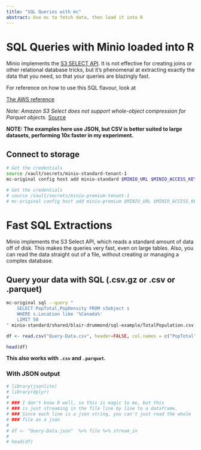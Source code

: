 ```yaml
---
title: "SQL Queries with mc"
abstract: Use mc to fetch data, then load it into R
---
```


# SQL Queries with Minio loaded into R

Minio implements the [S3 SELECT API](https://docs.min.io/docs/minio-select-api-quickstart-guide.html). It is not effective for creating joins or other relational database tricks, but it's phenomenal at extracting exactly the data that you need, so that your queries are blazingly fast.


For reference on how to use this SQL flavour, look at

[The AWS reference](https://docs.aws.amazon.com/AmazonS3/latest/dev/s3-glacier-select-sql-reference-select.html)

*Note: Amazon S3 Select does not support whole-object compression for Parquet objects.*
[Source](https://boto3.amazonaws.com/v1/documentation/api/latest/reference/services/s3.html#S3.Client.select_object_content)

**NOTE: The examples here use JSON, but CSV is better suited to large datasets, performing 10x faster in my experiment.**


## Connect to storage

```sh
# Get the credentials
source /vault/secrets/minio-standard-tenant-1
mc-original config host add minio-standard $MINIO_URL $MINIO_ACCESS_KEY $MINIO_SECRET_KEY

# Get the credentials
# source /vault/secrets/minio-premium-tenant-1
# mc-original config host add minio-premium $MINIO_URL $MINIO_ACCESS_KEY $MINIO_SECRET_KEY
```

# Fast SQL Extractions

Minio implements the S3 Select API, which reads a standard amount of data off of disk. This makes the queries very fast, even on large tables. Also, you can read the data straight out of a file, without creating or managing a complex database.


## Query your data with SQL (.csv.gz or .csv or .parquet)

```sh
mc-original sql --query "
    SELECT PopTotal,PopDensity FROM s3object s
    WHERE s.Location like '%Canada%'
    LIMIT 50
" minio-standard/shared/blair-drummond/sql-example/TotalPopulation.csv.gz > Query-Data.csv
```

```r
df <- read.csv("Query-Data.csv", header=FALSE, col.names = c("PopTotal", "PopDensity"))

head(df)
```

**This also works with `.csv` and `.parquet`.**

### With JSON output

<!-- ```{sh, engine.path = '/bin/bash'} -->
<!-- #*Note: Amazon S3 Select does not support whole-object compression for Parquet objects.* -->
<!-- #Parquet is dsabled by default since hostile crafted input can easily crash the server.  -->
<!-- #To enable Parquet set the environment variable MINIO_API_SELECT_PARQUET=on -->
<!-- mc-original sql --json --query " -->
<!--     SELECT PopTotal,PopDensity FROM s3object s -->
<!--     WHERE s.Location like '%Canada%' -->
<!--     LIMIT 50" minio-standard/shared/blair-drummond/sql-example/TotalPopulation.parquet > Query-Data.json -->
<!-- ``` -->


```r
# library(jsonlite)
# library(dplyr)
# 
# ### I don't know R well, so this is magic to me, but this
# ### is just streaming in the file line by line to a dataframe.
# ### Since each line is a json string, you can't just read the whole
# ### file as a json
# 
# df <- "Query-Data.json"  %>% file %>% stream_in
# 
# head(df)
```


